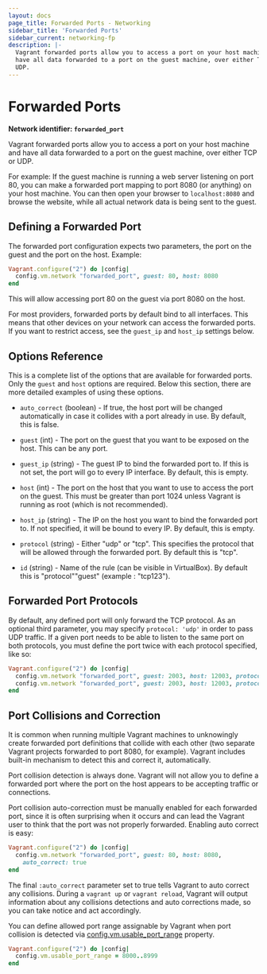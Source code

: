 ```yaml
---
layout: docs
page_title: Forwarded Ports - Networking
sidebar_title: 'Forwarded Ports'
sidebar_current: networking-fp
description: |-
  Vagrant forwarded ports allow you to access a port on your host machine and
  have all data forwarded to a port on the guest machine, over either TCP or
  UDP.
---
```


# Forwarded Ports

**Network identifier: `forwarded_port`**

Vagrant forwarded ports allow you to access a port on your host machine and have
all data forwarded to a port on the guest machine, over either TCP or UDP.

For example: If the guest machine is running a web server listening on port 80,
you can make a forwarded port mapping to port 8080 (or anything) on your host
machine. You can then open your browser to `localhost:8080` and browse the
website, while all actual network data is being sent to the guest.

## Defining a Forwarded Port

The forwarded port configuration expects two parameters, the port on the
guest and the port on the host. Example:

```ruby
Vagrant.configure("2") do |config|
  config.vm.network "forwarded_port", guest: 80, host: 8080
end
```

This will allow accessing port 80 on the guest via port 8080 on the host.

For most providers, forwarded ports by default bind to all interfaces. This
means that other devices on your network can access the forwarded ports.
If you want to restrict access, see the `guest_ip` and `host_ip` settings
below.

## Options Reference

This is a complete list of the options that are available for forwarded
ports. Only the `guest` and `host` options are required. Below this section,
there are more detailed examples of using these options.

- `auto_correct` (boolean) - If true, the host port will be changed
  automatically in case it collides with a port already in use. By
  default, this is false.

- `guest` (int) - The port on the guest that you want to be exposed on
  the host. This can be any port.

- `guest_ip` (string) - The guest IP to bind the forwarded port to. If
  this is not set, the port will go to every IP interface. By default,
  this is empty.

- `host` (int) - The port on the host that you want to use to access the
  port on the guest. This must be greater than port 1024 unless Vagrant
  is running as root (which is not recommended).

- `host_ip` (string) - The IP on the host you want to bind the forwarded
  port to. If not specified, it will be bound to every IP. By default,
  this is empty.

- `protocol` (string) - Either "udp" or "tcp". This specifies the protocol
  that will be allowed through the forwarded port. By default this is "tcp".

- `id` (string) - Name of the rule (can be visible in VirtualBox). By
  default this is "protocol""guest" (example : "tcp123").

## Forwarded Port Protocols

By default, any defined port will only forward the TCP protocol. As an optional
third parameter, you may specify `protocol: 'udp'` in order to pass UDP
traffic. If a given port needs to be able to listen to the same port on both
protocols, you must define the port twice with each protocol specified, like
so:

```ruby
Vagrant.configure("2") do |config|
  config.vm.network "forwarded_port", guest: 2003, host: 12003, protocol: "tcp"
  config.vm.network "forwarded_port", guest: 2003, host: 12003, protocol: "udp"
end
```

## Port Collisions and Correction

It is common when running multiple Vagrant machines to unknowingly create
forwarded port definitions that collide with each other (two separate
Vagrant projects forwarded to port 8080, for example). Vagrant includes
built-in mechanism to detect this and correct it, automatically.

Port collision detection is always done. Vagrant will not allow you to
define a forwarded port where the port on the host appears to be accepting
traffic or connections.

Port collision auto-correction must be manually enabled for each forwarded
port, since it is often surprising when it occurs and can lead the Vagrant
user to think that the port was not properly forwarded. Enabling auto correct
is easy:

```ruby
Vagrant.configure("2") do |config|
  config.vm.network "forwarded_port", guest: 80, host: 8080,
    auto_correct: true
end
```

The final `:auto_correct` parameter set to true tells Vagrant to auto
correct any collisions. During a `vagrant up` or `vagrant reload`, Vagrant
will output information about any collisions detections and auto corrections
made, so you can take notice and act accordingly.

You can define allowed port range assignable by Vagrant when port collision is
detected via [config.vm.usable_port_range](/docs/vagrantfile/machine_settings.html) property.

```ruby
Vagrant.configure("2") do |config|
  config.vm.usable_port_range = 8000..8999
end
```
